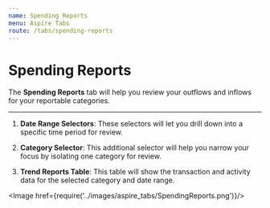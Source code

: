```yaml
---
name: Spending Reports
menu: Aspire Tabs
route: /tabs/spending-reports
---
```



# Spending Reports

The **Spending Reports** tab will help you review your outflows and inflows for your reportable categories.

***

1. **Date Range Selectors**: These selectors will let you drill down into a specific time period for review.

2. **Category Selector**: This additional selector will help you narrow your focus by isolating one category for review.

3. **Trend Reports Table**: This table will show the transaction and activity data for the selected category and date range.

<Image href={require('../images/aspire_tabs/SpendingReports.png')}/>

